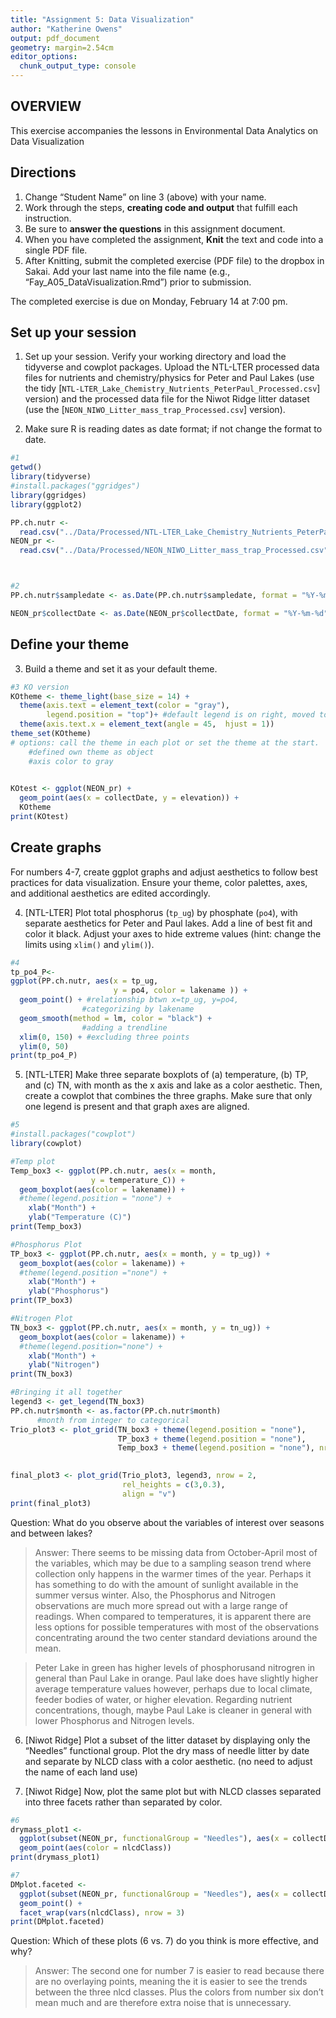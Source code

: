 ```yaml
---
title: "Assignment 5: Data Visualization"
author: "Katherine Owens"
output: pdf_document
geometry: margin=2.54cm
editor_options: 
  chunk_output_type: console
---
```


## OVERVIEW

This exercise accompanies the lessons in Environmental Data Analytics on Data Visualization 

## Directions
1. Change "Student Name" on line 3 (above) with your name.
2. Work through the steps, **creating code and output** that fulfill each instruction.
3. Be sure to **answer the questions** in this assignment document.
4. When you have completed the assignment, **Knit** the text and code into a single PDF file.
5. After Knitting, submit the completed exercise (PDF file) to the dropbox in Sakai. Add your last name into the file name (e.g., "Fay_A05_DataVisualization.Rmd") prior to submission.

The completed exercise is due on Monday, February 14 at 7:00 pm.



## Set up your session 
1. Set up your session. Verify your working directory and load the tidyverse 
and cowplot packages. Upload the NTL-LTER processed data files for nutrients 
and chemistry/physics for Peter and Paul Lakes (use the tidy 
[`NTL-LTER_Lake_Chemistry_Nutrients_PeterPaul_Processed.csv`] version) and 
the processed data file for the Niwot Ridge litter dataset (use the [`NEON_NIWO_Litter_mass_trap_Processed.csv`] version). 

2. Make sure R is reading dates as date format; if not change the format to date.

```r
#1 
getwd()
library(tidyverse)
#install.packages("ggridges")
library(ggridges)
library(ggplot2)

PP.ch.nutr <- 
  read.csv("../Data/Processed/NTL-LTER_Lake_Chemistry_Nutrients_PeterPaul_Processed.csv", stringsAsFactors = TRUE)
NEON_pr <-
  read.csv("../Data/Processed/NEON_NIWO_Litter_mass_trap_Processed.csv", stringsAsFactors = TRUE)



#2 
PP.ch.nutr$sampledate <- as.Date(PP.ch.nutr$sampledate, format = "%Y-%m-%d")

NEON_pr$collectDate <- as.Date(NEON_pr$collectDate, format = "%Y-%m-%d")

```
## Define your theme
3. Build a theme and set it as your default theme.

```r
#3 KO version
KOtheme <- theme_light(base_size = 14) +
  theme(axis.text = element_text(color = "gray"), 
        legend.position = "top")+ #default legend is on right, moved to top
  theme(axis.text.x = element_text(angle = 45,  hjust = 1))
theme_set(KOtheme)
# options: call the theme in each plot or set the theme at the start. 
    #defined own theme as object
    #axis color to gray
    

KOtest <- ggplot(NEON_pr) +
  geom_point(aes(x = collectDate, y = elevation)) +
  KOtheme
print(KOtest)  
```

## Create graphs
For numbers 4-7, create ggplot graphs and adjust aesthetics to follow best practices for data visualization. Ensure your theme, color palettes, axes, and additional aesthetics are edited accordingly.

4. [NTL-LTER] Plot total phosphorus (`tp_ug`) by phosphate (`po4`), with separate aesthetics for Peter and Paul lakes. Add a line of best fit and color it black. Adjust your axes to hide extreme values (hint: change the limits using `xlim()` and `ylim()`).

```r
#4
tp_po4_P<- 
ggplot(PP.ch.nutr, aes(x = tp_ug, 
                       y = po4, color = lakename )) +
  geom_point() + #relationship btwn x=tp_ug, y=po4, 
                #categorizing by lakename
  geom_smooth(method = lm, color = "black") +
                #adding a trendline
  xlim(0, 150) + #excluding three points
  ylim(0, 50)
print(tp_po4_P)
```

5. [NTL-LTER] Make three separate boxplots of (a) temperature, (b) TP, and (c) TN, with month as the x axis and lake as a color aesthetic. Then, create a cowplot that combines the three graphs. Make sure that only one legend is present and that graph axes are aligned.

```r
#5
#install.packages("cowplot")
library(cowplot)

#Temp plot
Temp_box3 <- ggplot(PP.ch.nutr, aes(x = month, 
                  y = temperature_C)) +
  geom_boxplot(aes(color = lakename)) +
  #theme(legend.position = "none") +
    xlab("Month") +
    ylab("Temperature (C)")
print(Temp_box3)

#Phosphorus Plot
TP_box3 <- ggplot(PP.ch.nutr, aes(x = month, y = tp_ug)) +
  geom_boxplot(aes(color = lakename)) +
  #theme(legend.position ="none") +
    xlab("Month") +
    ylab("Phosphorus")
print(TP_box3)

#Nitrogen Plot
TN_box3 <- ggplot(PP.ch.nutr, aes(x = month, y = tn_ug)) +
  geom_boxplot(aes(color = lakename)) +
  #theme(legend.position="none") +
    xlab("Month") +
    ylab("Nitrogen") 
print(TN_box3)

#Bringing it all together
legend3 <- get_legend(TN_box3)
PP.ch.nutr$month <- as.factor(PP.ch.nutr$month)
      #month from integer to categorical
Trio_plot3 <- plot_grid(TN_box3 + theme(legend.position = "none"),
                        TP_box3 + theme(legend.position = "none"),
                        Temp_box3 + theme(legend.position = "none"), nrow = 1) 
  

final_plot3 <- plot_grid(Trio_plot3, legend3, nrow = 2,
                         rel_heights = c(3,0.3),
                         align = "v") 
print(final_plot3)
```


Question: What do you observe about the variables of interest over seasons and between lakes? 

> Answer: There seems to be missing data from October-April most of the variables, which may be due to a sampling season trend where collection only happens in the warmer times of the year. Perhaps it has something to do with the amount of sunlight available in the summer versus winter. Also, the Phosphorus and Nitrogen observations are much more spread out with a large range of readings. When compared to temperatures, it is apparent there are less options for possible temperatures with most of the observations concentrating around the two center standard deviations around the mean. 

>Peter Lake in green has higher levels of phosphorusand nitrogren in general than Paul Lake in orange. Paul lake does have slightly higher average temperature values however, perhaps due to local climate, feeder bodies of water, or higher elevation. Regarding nutrient concentrations, though, maybe Paul Lake is cleaner in general with lower Phosphorus and Nitrogen levels. 

6. [Niwot Ridge] Plot a subset of the litter dataset by displaying only the "Needles" functional group. Plot the dry mass of needle litter by date and separate by NLCD class with a color aesthetic. (no need to adjust the name of each land use)

7. [Niwot Ridge] Now, plot the same plot but with NLCD classes separated into three facets rather than separated by color. 

```r
#6
drymass_plot1 <-
  ggplot(subset(NEON_pr, functionalGroup = "Needles"), aes(x = collectDate, y = dryMass)) + 
  geom_point(aes(color = nlcdClass)) 
print(drymass_plot1)

#7
DMplot.faceted <-
  ggplot(subset(NEON_pr, functionalGroup = "Needles"), aes(x = collectDate, y = dryMass)) +
  geom_point() +
  facet_wrap(vars(nlcdClass), nrow = 3) 
print(DMplot.faceted)


```
Question: Which of these plots (6 vs. 7) do you think is more effective, and why? 

> Answer: The second one for number 7 is easier to read because there are no overlaying points, meaning the it is easier to see the trends between the three nlcd classes. Plus the colors from number six don't mean much and are therefore extra noise that is unnecessary. 
